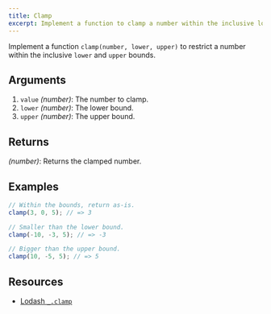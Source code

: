 ```yaml
---
title: Clamp
excerpt: Implement a function to clamp a number within the inclusive lower and upper bounds
---
```


Implement a function `clamp(number, lower, upper)` to restrict a number within the inclusive `lower` and `upper` bounds.

## Arguments

1. `value` _(number)_: The number to clamp.
1. `lower` _(number)_: The lower bound.
1. `upper` _(number)_: The upper bound.

## Returns

_(number)_: Returns the clamped number.

## Examples

```js
// Within the bounds, return as-is.
clamp(3, 0, 5); // => 3

// Smaller than the lower bound.
clamp(-10, -3, 5); // => -3

// Bigger than the upper bound.
clamp(10, -5, 5); // => 5
```

## Resources

- [Lodash `_.clamp`](https://lodash.com/docs/#clamp)
